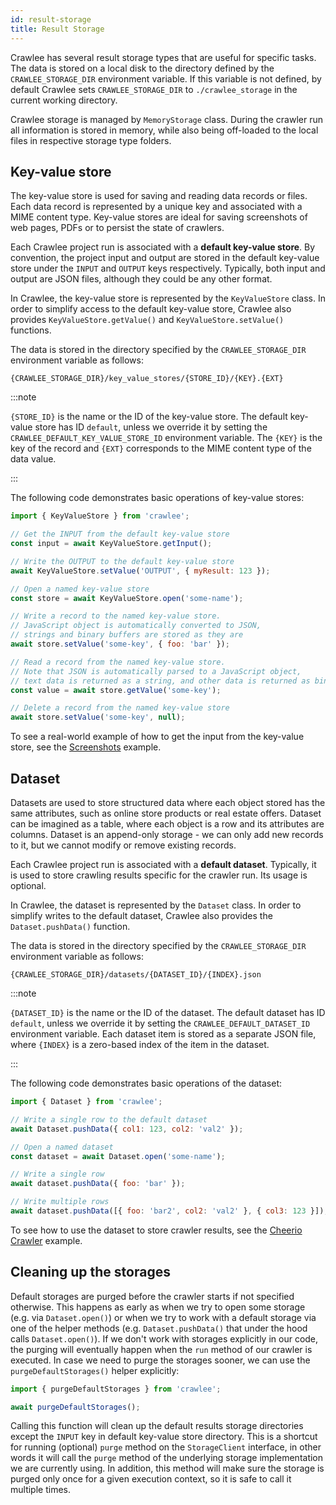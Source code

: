 ```yaml
---
id: result-storage
title: Result Storage
---
```



Crawlee has several result storage types that are useful for specific tasks. The data is stored on a local disk to the directory defined by the `CRAWLEE_STORAGE_DIR` environment variable. If this variable is not defined, by default Crawlee sets `CRAWLEE_STORAGE_DIR` to `./crawlee_storage` in the current working directory.

Crawlee storage is managed by <ApiLink to="memory-storage/class/MemoryStorage">`MemoryStorage`</ApiLink> class. During the crawler run all information is stored in memory, while also being off-loaded to the local files in respective storage type folders.

## Key-value store

The key-value store is used for saving and reading data records or files. Each data record is represented by a unique key and associated with a MIME content type. Key-value stores are ideal for saving screenshots of web pages, PDFs or to persist the state of crawlers.

Each Crawlee project run is associated with a **default key-value store**. By convention, the project input and output are stored in the default key-value store under the `INPUT` and `OUTPUT` keys respectively. Typically, both input and output are JSON files, although they could be any other format.

In Crawlee, the key-value store is represented by the <ApiLink to="core/class/KeyValueStore">`KeyValueStore`</ApiLink> class. In order to simplify access to the default key-value store, Crawlee also provides <ApiLink to="core/class/KeyValueStore#getValue">`KeyValueStore.getValue()`</ApiLink> and <ApiLink to="core/class/KeyValueStore#setValue">`KeyValueStore.setValue()`</ApiLink> functions.

The data is stored in the directory specified by the `CRAWLEE_STORAGE_DIR` environment variable as follows:

```
{CRAWLEE_STORAGE_DIR}/key_value_stores/{STORE_ID}/{KEY}.{EXT}
```

:::note

`{STORE_ID}` is the name or the ID of the key-value store. The default key-value store has ID `default`, unless we override it by setting the `CRAWLEE_DEFAULT_KEY_VALUE_STORE_ID` environment variable. The `{KEY}` is the key of the record and `{EXT}` corresponds to the MIME content type of the data value.

:::

The following code demonstrates basic operations of key-value stores:

```javascript
import { KeyValueStore } from 'crawlee';

// Get the INPUT from the default key-value store
const input = await KeyValueStore.getInput();

// Write the OUTPUT to the default key-value store
await KeyValueStore.setValue('OUTPUT', { myResult: 123 });

// Open a named key-value store
const store = await KeyValueStore.open('some-name');

// Write a record to the named key-value store.
// JavaScript object is automatically converted to JSON,
// strings and binary buffers are stored as they are
await store.setValue('some-key', { foo: 'bar' });

// Read a record from the named key-value store.
// Note that JSON is automatically parsed to a JavaScript object,
// text data is returned as a string, and other data is returned as binary buffer
const value = await store.getValue('some-key');

// Delete a record from the named key-value store
await store.setValue('some-key', null);
```

To see a real-world example of how to get the input from the key-value store, see the [Screenshots](../examples/capture-screenshot) example.

## Dataset

Datasets are used to store structured data where each object stored has the same attributes, such as online store products or real estate offers. Dataset can be imagined as a table, where each object is a row and its attributes are columns. Dataset is an append-only storage - we can only add new records to it, but we cannot modify or remove existing records.

Each Crawlee project run is associated with a **default dataset**. Typically, it is used to store crawling results specific for the crawler run. Its usage is optional.

In Crawlee, the dataset is represented by the <ApiLink to="core/class/Dataset">`Dataset`</ApiLink> class. In order to simplify writes to the default dataset, Crawlee also provides the <ApiLink to="core/class/Dataset#pushData">`Dataset.pushData()`</ApiLink> function.

The data is stored in the directory specified by the `CRAWLEE_STORAGE_DIR` environment variable as follows:

```
{CRAWLEE_STORAGE_DIR}/datasets/{DATASET_ID}/{INDEX}.json
```

:::note

`{DATASET_ID}` is the name or the ID of the dataset. The default dataset has ID `default`, unless we override it by setting the `CRAWLEE_DEFAULT_DATASET_ID` environment variable. Each dataset item is stored as a separate JSON file, where `{INDEX}` is a zero-based index of the item in the dataset.

:::

The following code demonstrates basic operations of the dataset:

```javascript
import { Dataset } from 'crawlee';

// Write a single row to the default dataset
await Dataset.pushData({ col1: 123, col2: 'val2' });

// Open a named dataset
const dataset = await Dataset.open('some-name');

// Write a single row
await dataset.pushData({ foo: 'bar' });

// Write multiple rows
await dataset.pushData([{ foo: 'bar2', col2: 'val2' }, { col3: 123 }]);
```

To see how to use the dataset to store crawler results, see the [Cheerio Crawler](../examples/cheerio-crawler) example.

## Cleaning up the storages

Default storages are purged before the crawler starts if not specified otherwise. This happens as early as when we try to open some storage (e.g. via `Dataset.open()`) or when we try to work with a default storage via one of the helper methods (e.g. `Dataset.pushData()` that under the hood calls `Dataset.open()`). If we don't work with storages explicitly in our code, the purging will eventually happen when the `run` method of our crawler is executed. In case we need to purge the storages sooner, we can use the <ApiLink to="core/function/purgeDefaultStorages">`purgeDefaultStorages()`</ApiLink> helper explicitly:

```javascript
import { purgeDefaultStorages } from 'crawlee';

await purgeDefaultStorages();
```

Calling this function will clean up the default results storage directories except the `INPUT` key in default key-value store directory. This is a shortcut for running (optional) `purge` method on the <ApiLink to="types/interface/StorageClient">`StorageClient`</ApiLink> interface, in other words it will call the `purge` method of the underlying storage implementation we are currently using. In addition, this method will make sure the storage is purged only once for a given execution context, so it is safe to call it multiple times.
